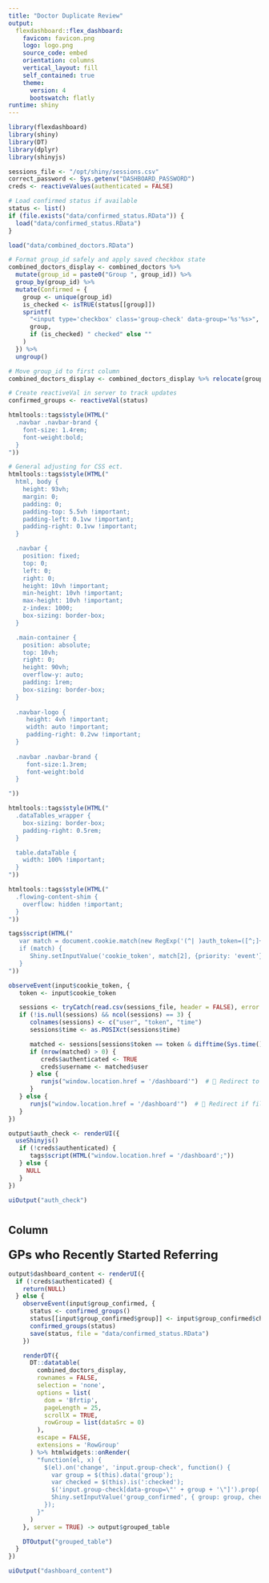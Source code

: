 ```yaml
---
title: "Doctor Duplicate Review"
output: 
  flexdashboard::flex_dashboard:
    favicon: favicon.png
    logo: logo.png
    source_code: embed
    orientation: columns
    vertical_layout: fill
    self_contained: true
    theme: 
      version: 4
      bootswatch: flatly
runtime: shiny
---
```


```r
library(flexdashboard)
library(shiny)
library(DT)
library(dplyr)
library(shinyjs)

sessions_file <- "/opt/shiny/sessions.csv"
correct_password <- Sys.getenv("DASHBOARD_PASSWORD")
creds <- reactiveValues(authenticated = FALSE)

# Load confirmed status if available
status <- list()
if (file.exists("data/confirmed_status.RData")) {
  load("data/confirmed_status.RData")
}

load("data/combined_doctors.RData")

# Format group_id safely and apply saved checkbox state
combined_doctors_display <- combined_doctors %>%
  mutate(group_id = paste0("Group ", group_id)) %>%
  group_by(group_id) %>%
  mutate(Confirmed = {
    group <- unique(group_id)
    is_checked <- isTRUE(status[[group]])
    sprintf(
      "<input type='checkbox' class='group-check' data-group='%s'%s>",
      group,
      if (is_checked) " checked" else ""
    )
  }) %>%
  ungroup()

# Move group_id to first column
combined_doctors_display <- combined_doctors_display %>% relocate(group_id, .before = 1)

# Create reactiveVal in server to track updates
confirmed_groups <- reactiveVal(status)
```

```r

htmltools::tags$style(HTML("
  .navbar .navbar-brand {
    font-size: 1.4rem;
    font-weight:bold;
  }
"))

# General adjusting for CSS ect.
htmltools::tags$style(HTML("
  html, body {
    height: 93vh;
    margin: 0;
    padding: 0;
    padding-top: 5.5vh !important;
    padding-left: 0.1vw !important;
    padding-right: 0.1vw !important;
  }

  .navbar {
    position: fixed;
    top: 0;
    left: 0;
    right: 0;
    height: 10vh !important;
    min-height: 10vh !important;
    max-height: 10vh !important;
    z-index: 1000;
    box-sizing: border-box;
  }

  .main-container {
    position: absolute;
    top: 10vh;
    right: 0;
    height: 90vh;
    overflow-y: auto;
    padding: 1rem;
    box-sizing: border-box;
  }
  
  .navbar-logo {
     height: 4vh !important;
     width: auto !important;
     padding-right: 0.2vw !important;
  }
  
  .navbar .navbar-brand {
     font-size:1.3rem;
     font-weight:bold
  }

"))

htmltools::tags$style(HTML("
  .dataTables_wrapper {
    box-sizing: border-box;
    padding-right: 0.5rem;
  }

  table.dataTable {
    width: 100% !important;
  }
"))

htmltools::tags$style(HTML("
  .flowing-content-shim {
    overflow: hidden !important;
  }
"))

```
```r
tags$script(HTML("
   var match = document.cookie.match(new RegExp('(^| )auth_token=([^;]+)'));
   if (match) {
      Shiny.setInputValue('cookie_token', match[2], {priority: 'event'});
   }
"))
```

```r
observeEvent(input$cookie_token, {
   token <- input$cookie_token

   sessions <- tryCatch(read.csv(sessions_file, header = FALSE), error = function(e) NULL)
   if (!is.null(sessions) && ncol(sessions) == 3) {
      colnames(sessions) <- c("user", "token", "time")
      sessions$time <- as.POSIXct(sessions$time)

      matched <- sessions[sessions$token == token & difftime(Sys.time(), sessions$time, units = "secs") < 43200, ]
      if (nrow(matched) > 0) {
         creds$authenticated <- TRUE
         creds$username <- matched$user
      } else {
         runjs("window.location.href = '/dashboard'")  # 🔁 Redirect to home if invalid
      }
   } else {
      runjs("window.location.href = '/dashboard'")  # 🔁 Redirect if file unreadable
   }
})
```

```r
output$auth_check <- renderUI({
  useShinyjs()
   if (!creds$authenticated) {
      tags$script(HTML("window.location.href = '/dashboard';"))
   } else {
     NULL
   }
})
```

```r
uiOutput("auth_check")
```

#

Column {data-width=100%}
-----------------------------------------------------------------------

### <span style="font-size: 1.5rem;">GPs who Recently Started Referring</span>

```r
output$dashboard_content <- renderUI({
  if (!creds$authenticated) {
    return(NULL)
  } else {
    observeEvent(input$group_confirmed, {
      status <- confirmed_groups()
      status[[input$group_confirmed$group]] <- input$group_confirmed$checked
      confirmed_groups(status)
      save(status, file = "data/confirmed_status.RData")
    })

    renderDT({
      DT::datatable(
        combined_doctors_display,
        rownames = FALSE,
        selection = 'none',
        options = list(
          dom = 'Bfrtip',
          pageLength = 25,
          scrollX = TRUE,
          rowGroup = list(dataSrc = 0)
        ),
        escape = FALSE,
        extensions = 'RowGroup'
      ) %>% htmlwidgets::onRender(
        "function(el, x) {
          $(el).on('change', 'input.group-check', function() {
            var group = $(this).data('group');
            var checked = $(this).is(':checked');
            $('input.group-check[data-group=\"' + group + '\"]').prop('checked', checked);
            Shiny.setInputValue('group_confirmed', { group: group, checked: checked }, { priority: 'event' });
          });
        }"
      )
    }, server = TRUE) -> output$grouped_table

    DTOutput("grouped_table")
  }
})
```

```r
uiOutput("dashboard_content")
```






